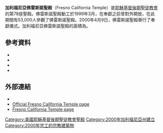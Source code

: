 {{Infobox religious building
| 名字 = 加利福尼亚州弗雷斯諾聖殿
| 圖片 = Fresno Temple rear.JPG
| 圖片說明 = Fresno California Temple
| 地圖 =
| 地圖尺寸 =
| 地圖說明 =
| 坐標 = {{coord|36|49|41.5|N|119|51|10.7|W|type:landmark_region:US|display=title}}
| 宗教 = [[基督教|基督教]]
| 位置 =
| 神 =
| 宗教禮儀 =
| 派別 = [[耶穌基督後期聖徒教會|耶穌基督後期聖徒教會]]
| 節日 =
| 小區 =
| 分區 =
| 基層政權 = [[弗雷斯諾|弗雷斯諾]]
| 區 =
| 領地 =
| 地方行政區 =
| 州 = [[加利福尼亚州|加利福尼亚州]]
| 省 =
| 地區 =
| 國家 = [[美國|美國]]
| 行政 =
| 開光年份 =
| 狀態 =
| 傳統稱號 =
| 所有者 =
| 領導 =
| 婆多羅迦 =
| 主保聖人 =
| 官方網站 =
| 建築師 =
| 建築類型 =
| 建築風格 = [[现代建築|现代式]]
| 建築材料 =
| 建立者 =
| 資助者 =
| 總承包商 =
| 建立日期 =
| 奠基 = 1999年3月20日由約翰·狄克生長老主待
| 竣工 = 2000年4月9日由戈登·興格萊會長奉獻
| 建設成本 =
| 毀壞 =
| 正立面朝向 =
| 容納人數 =
| 長度 =
| 寬度 =
| 中殿寬度 =
| 內部面積 = 994平方公尺
| 最高高度 =
| 穹頂 =
| 外穹頂高度 =
| 內穹頂高度 =
| 外穹頂直徑 =
| 內穹頂直徑 =
| 宣禮塔 =
| 宣禮塔高度 =
| 尖塔 =
| 尖塔高度 = 22公尺
| 場地面積 = 0.9公頃
| 寺廟 =
| 紀念碑 =
| 神社 =
| 碑銘 =
| 海拔 =
| 官方名稱1 =
| 類型1 =
| 標準1 =
| 指定日期1 =
| 父列表1 =
| 參考編號1 =
| 官方名稱2 =
| 類型2 =
| 標準2 =
| 指定日期2 =
| 父列表2 = 
| 參考編號2 = 78
}}

'''加利福尼亞佛雷斯諾聖殿'''（Fresno California Temple）是[[耶穌基督後期聖徒教會|耶穌基督後期聖徒教會]]的第78座聖殿。佛雷斯諾聖殿動工於1999年3月，在奉獻之前曾對外開放，在此期間有53,000人參觀了佛雷斯諾聖殿。2000年4月9日，佛雷斯諾聖殿舉行了奉獻儀式。加利福尼亞佛雷斯諾聖殿的面積為{{convert|10700|sqft|m2}}。

==參考資料==
* {{citation |url= http://www.ldschurchnewsarchive.com/articles/35103/Churchs-99th-temple-to-be-built-in-Fresno-Calif.html |title= Church's 99th temple to be built in Fresno, Calif. |date= Jan 23, 1999 |newspaper= [[Church_News|Church News]] |access-date= 2016-04-21 |archive-url= https://web.archive.org/web/20160304220340/http://www.ldschurchnewsarchive.com/articles/35103/Churchs-99th-temple-to-be-built-in-Fresno-Calif.html |archive-date= 2016-03-04 |dead-url= yes }}
* {{citation |url= http://www.ldschurchnewsarchive.com/articles/35437/Start-of-Fresno-temple-is-one-of-Californias-great-days.html |title= Start of Fresno temple is one of California's 'great days' |first= Kathy |last= Barberich |date= March 27, 1999 |newspaper= Church News |access-date= 2016-04-21 |archive-url= https://web.archive.org/web/20160304221824/http://www.ldschurchnewsarchive.com/articles/35437/Start-of-Fresno-temple-is-one-of-Californias-great-days.html |archive-date= 2016-03-04 |dead-url= yes }}
* {{citation |url= http://www.ldschurchnewsarchive.com/articles/37175/Six-temple-dates-announced.html |title= Six temple dates announced |date= Feb 12, 2000 |newspaper= Church News |access-date= 2016-04-21 |archive-url= https://web.archive.org/web/20160304220516/http://www.ldschurchnewsarchive.com/articles/37175/Six-temple-dates-announced.html |archive-date= 2016-03-04 |dead-url= yes }}
* {{citation |url= http://www.ldschurchnewsarchive.com/articles/37650/Fresno-California-Temple-Symbol-of-growth-in-fertile-San-Joaquin.html |title= Fresno California Temple: Symbol of growth in fertile San Joaquin |first= R. Scott |last= Lloyd |date= April 22, 2000 |newspaper= Church News |access-date= 2016-04-21 |archive-url= https://web.archive.org/web/20160304075019/http://www.ldschurchnewsarchive.com/articles/37650/Fresno-California-Temple-Symbol-of-growth-in-fertile-San-Joaquin.html |archive-date= 2016-03-04 |dead-url= yes }}
==外部連結==
* {{Commonscat-inline|Fresno California Temple}}
* [http://www.lds.org/church/temples/fresno-california Official Fresno California Temple page]{{Wayback|url=http://www.lds.org/church/temples/fresno-california |date=20151022005214 }}
* [https://web.archive.org/web/20070415010252/http://www.ldschurchtemples.com/fresno/ Fresno California Temple page]

{{耶穌基督後期聖徒教會聖殿}}

[[Category:美國耶穌基督後期聖徒教會聖殿|Category:美國耶穌基督後期聖徒教會聖殿]]
[[Category:2000年加利福尼亞州建立|Category:2000年加利福尼亞州建立]]
[[Category:2000年完工的宗教建築物|Category:2000年完工的宗教建築物]]


{{Religion-buil-stub}}